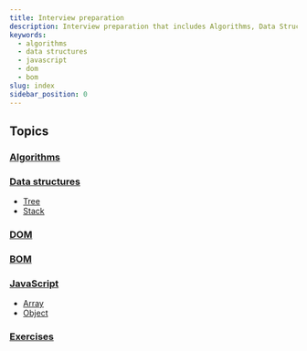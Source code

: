 ```yaml
---
title: Interview preparation
description: Interview preparation that includes Algorithms, Data Structures and Web technologies
keywords:
  - algorithms
  - data structures
  - javascript
  - dom
  - bom
slug: index
sidebar_position: 0
---
```


## Topics

### [Algorithms](/docs/algorithms)

### [Data structures](/docs/data_structures)

- [Tree](/docs/data_structures/tree)
- [Stack](/docs/data_structures/stack)

### [DOM](/docs/javascript/web/dom)

### [BOM](/docs/javascript/web/bom)

### [JavaScript](/docs/javascript)

- [Array](/docs/javascript/builtins/array)
- [Object](/docs/javascript/builtins/object)

### [Exercises](/docs/index)
